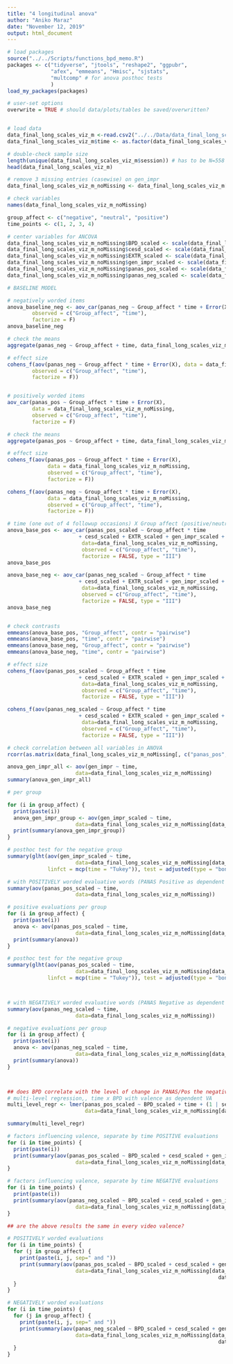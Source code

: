 ```yaml
---
title: "4 longitudinal anova"
author: "Aniko Maraz"
date: "November 12, 2019"
output: html_document
---
```




```r
# load packages
source("../../Scripts/functions_bpd_memo.R")
packages <- c("tidyverse", "jtools", "reshape2", "ggpubr", 
              "afex", "emmeans", "Hmisc", "sjstats", 
              "multcomp" # for anova posthoc tests
              )
load_my_packages(packages)

# user-set options
overwrite = TRUE # should data/plots/tables be saved/overwritten?


# load data
data_final_long_scales_viz_m <-read.csv2("../../Data/data_final_long_scales_viz_m.csv")
data_final_long_scales_viz_m$time <- as.factor(data_final_long_scales_viz_m$time)

# double-check sample size
length(unique(data_final_long_scales_viz_m$session)) # has to be N=558
head(data_final_long_scales_viz_m)

# remove 3 missing entries (casewise) on gen_impr
data_final_long_scales_viz_m_noMissing <- data_final_long_scales_viz_m[!is.na(data_final_long_scales_viz_m$gen_impr), ]

# check variables
names(data_final_long_scales_viz_m_noMissing)

```

```r
group_affect <- c("negative", "neutral", "positive")
time_points <- c(1, 2, 3, 4)

```


```r
# center variables for ANCOVA
data_final_long_scales_viz_m_noMissing$BPD_scaled <- scale(data_final_long_scales_viz_m_noMissing$BPD, center = TRUE, scale = TRUE)
data_final_long_scales_viz_m_noMissing$cesd_scaled <- scale(data_final_long_scales_viz_m_noMissing$cesd, center = TRUE, scale = TRUE)
data_final_long_scales_viz_m_noMissing$EXTR_scaled <- scale(data_final_long_scales_viz_m_noMissing$EXTR, center = TRUE, scale = TRUE)
data_final_long_scales_viz_m_noMissing$gen_impr_scaled <- scale(data_final_long_scales_viz_m_noMissing$gen_impr, center = TRUE, scale = TRUE)
data_final_long_scales_viz_m_noMissing$panas_pos_scaled <- scale(data_final_long_scales_viz_m_noMissing$panas_pos, center = TRUE, scale = TRUE)
data_final_long_scales_viz_m_noMissing$panas_neg_scaled <- scale(data_final_long_scales_viz_m_noMissing$panas_neg, center = TRUE, scale = TRUE)

```

```r
# BASELINE MODEL

# negatively worded items
anova_baseline_neg <- aov_car(panas_neg ~ Group_affect * time + Error(X), data = data_final_long_scales_viz_m_noMissing, 
        observed = c("Group_affect", "time"), 
        factorize = F)
anova_baseline_neg

# check the means
aggregate(panas_neg ~ Group_affect + time, data_final_long_scales_viz_m_noMissing, mean)

# effect size
cohens_f(aov(panas_neg ~ Group_affect * time + Error(X), data = data_final_long_scales_viz_m_noMissing, 
        observed = c("Group_affect", "time"), 
        factorize = F))


# positively worded items
aov_car(panas_pos ~ Group_affect * time + Error(X),
        data = data_final_long_scales_viz_m_noMissing,
        observed = c("Group_affect", "time"), 
        factorize = F)

# check the means
aggregate(panas_pos ~ Group_affect + time, data_final_long_scales_viz_m_noMissing, mean)

# effect size
cohens_f(aov(panas_pos ~ Group_affect * time + Error(X), 
             data = data_final_long_scales_viz_m_noMissing,
             observed = c("Group_affect", "time"),
             factorize = F))

cohens_f(aov(panas_neg ~ Group_affect * time + Error(X), 
             data = data_final_long_scales_viz_m_noMissing,
             observed = c("Group_affect", "time"),
             factorize = F))

```

```r
# time (one out of 4 followup occasions) X Group affect (positive/neutral/negative) and PANAS Pos/Neg as dependent variable (taking 4 values measured at each followup occasion)
anova_base_pos <- aov_car(panas_pos_scaled ~ Group_affect * time 
                       + cesd_scaled + EXTR_scaled + gen_impr_scaled + BPD_scaled + Error(X), 
                        data=data_final_long_scales_viz_m_noMissing, 
                        observed = c("Group_affect", "time"),
                        factorize = FALSE, type = "III")
anova_base_pos

anova_base_neg <- aov_car(panas_neg_scaled ~ Group_affect * time 
                       + cesd_scaled + EXTR_scaled + gen_impr_scaled + BPD_scaled + Error(X), 
                        data=data_final_long_scales_viz_m_noMissing, 
                        observed = c("Group_affect", "time"),
                        factorize = FALSE, type = "III")
anova_base_neg 


# check contrasts
emmeans(anova_base_pos, "Group_affect", contr = "pairwise") 
emmeans(anova_base_pos, "time", contr = "pairwise") 
emmeans(anova_base_neg, "Group_affect", contr = "pairwise") 
emmeans(anova_base_neg, "time", contr = "pairwise") 

# effect size
cohens_f(aov(panas_pos_scaled ~ Group_affect * time 
                       + cesd_scaled + EXTR_scaled + gen_impr_scaled + BPD_scaled + Error(X), 
                        data=data_final_long_scales_viz_m_noMissing, 
                        observed = c("Group_affect", "time"),
                        factorize = FALSE, type = "III"))

cohens_f(aov(panas_neg_scaled ~ Group_affect * time 
                       + cesd_scaled + EXTR_scaled + gen_impr_scaled + BPD_scaled + Error(X), 
                        data=data_final_long_scales_viz_m_noMissing, 
                        observed = c("Group_affect", "time"),
                        factorize = FALSE, type = "III"))

```



```r
# check correlation between all variables in ANOVA 
rcorr(as.matrix(data_final_long_scales_viz_m_noMissing[, c("panas_pos", "panas_neg", "cesd", "gen_impr", "EXTR", "BPD")]))

```

```r
anova_gen_impr_all <- aov(gen_impr ~ time,
                      data=data_final_long_scales_viz_m_noMissing)
summary(anova_gen_impr_all)

# per group 

for (i in group_affect) {
  print(paste(i))
  anova_gen_impr_group <- aov(gen_impr_scaled ~ time,
                      data=data_final_long_scales_viz_m_noMissing[data_final_long_scales_viz_m_noMissing$Group_affect == i, ])
  print(summary(anova_gen_impr_group))
}

# posthoc test for the negative group
summary(glht(aov(gen_impr_scaled ~ time,
                      data=data_final_long_scales_viz_m_noMissing[data_final_long_scales_viz_m_noMissing$Group_affect == "negative", ]),
             linfct = mcp(time = "Tukey")), test = adjusted(type = "bonferroni"))

```

```r
# with POSITIVELY worded evaluative words (PANAS Positive as dependent VA)
summary(aov(panas_pos_scaled ~ time,
                      data=data_final_long_scales_viz_m_noMissing))

# positive evaluations per group
for (i in group_affect) {
  print(paste(i))
  anova <- aov(panas_pos_scaled ~ time,
                      data=data_final_long_scales_viz_m_noMissing[data_final_long_scales_viz_m_noMissing$Group_affect == i, ])
  print(summary(anova))
}

# posthoc test for the negative group
summary(glht(aov(panas_pos_scaled ~ time,
                      data=data_final_long_scales_viz_m_noMissing[data_final_long_scales_viz_m_noMissing$Group_affect == "negative", ]),
             linfct = mcp(time = "Tukey")), test = adjusted(type = "bonferroni"))



# with NEGATIVELY worded evaluative words (PANAS Negative as dependent VA)
summary(aov(panas_neg_scaled ~ time,
                      data=data_final_long_scales_viz_m_noMissing))

# negative evaluations per group
for (i in group_affect) {
  print(paste(i))
  anova <- aov(panas_neg_scaled ~ time,
                      data=data_final_long_scales_viz_m_noMissing[data_final_long_scales_viz_m_noMissing$Group_affect == i, ])
  print(summary(anova))
}



## does BPD correlate with the level of change in PANAS/Pos the negative group? 
# multi-level regression,, time x BPD with valence as dependent VA
multi_level_regr <- lmer(panas_pos_scaled ~ BPD_scaled + time + (1 | session), 
                         data=data_final_long_scales_viz_m_noMissing[data_final_long_scales_viz_m_noMissing$Group_affect == "negative", ])

summary(multi_level_regr)

```

```r

# factors influencing valence, separate by time POSITIVE evaluations
for (i in time_points) {
  print(paste(i))
  print(summary(aov(panas_pos_scaled ~ BPD_scaled + cesd_scaled + gen_impr_scaled + EXTR_scaled, 
                      data=data_final_long_scales_viz_m_noMissing[data_final_long_scales_viz_m_noMissing$time == i, ])))
}

# factors influencing valence, separate by time NEGATIVE evaluations
for (i in time_points) {
  print(paste(i))
  print(summary(aov(panas_neg_scaled ~ BPD_scaled + cesd_scaled + gen_impr_scaled + EXTR_scaled, 
                      data=data_final_long_scales_viz_m_noMissing[data_final_long_scales_viz_m_noMissing$time == i, ])))
}

```

```r
## are the above results the same in every video valence? 

# POSITIVELY worded evaluations
for (i in time_points) {
  for (j in group_affect) {
    print(paste(i, j, sep=" and "))
    print(summary(aov(panas_pos_scaled ~ BPD_scaled + cesd_scaled + gen_impr_scaled + EXTR_scaled, 
                      data=data_final_long_scales_viz_m_noMissing[data_final_long_scales_viz_m_noMissing$time == i &
                                                                    data_final_long_scales_viz_m_noMissing$Group_affect == j , ])))
  }
}

# NEGATIVELY worded evaluations
for (i in time_points) {
  for (j in group_affect) {
    print(paste(i, j, sep=" and "))
    print(summary(aov(panas_neg_scaled ~ BPD_scaled + cesd_scaled + gen_impr_scaled + EXTR_scaled, 
                      data=data_final_long_scales_viz_m_noMissing[data_final_long_scales_viz_m_noMissing$time == i &
                                                                    data_final_long_scales_viz_m_noMissing$Group_affect == j , ])))
  }
}

```









